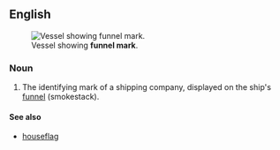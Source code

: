 ==English==
[[Image:Genco Trader ore carrier.jpg|thumb|Vessel showing '''funnel mark'''.]]

===Noun===
{{en-noun}}

# {{lb|en|nautical}} The identifying mark of a shipping company, displayed on the ship's [[funnel]] (smokestack).

====See also====
* [[houseflag]]